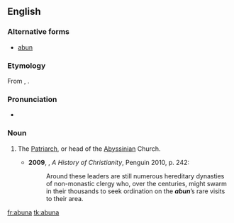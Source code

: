 ==English==

===Alternative forms===
* [[abun]]

===Etymology===
From {{etyl|am}} {{term|አቡነ||tr=abuna|lang=am}}, {{etyl|ar}} {{term|أبونا||our father|tr=abū-nā|lang=ar}}.

===Pronunciation===
* {{a|UK}} {{IPA|/əˈbuːnə/}}

===Noun===
{{en-noun}}

# {{Christianity}} The [[Patriarch]], or head of the [[Abyssinian]] Church.
#* '''2009''', {{w|Diarmaid MacCulloch}}, ''A History of Christianity'', Penguin 2010, p. 242:
#*: Around these leaders are still numerous hereditary dynasties of non-monastic clergy who, over the centuries, might swarm in their thousands to seek ordination on the '''''abun'''''’s rare visits to their area.

[[fr:abuna]]
[[tk:abuna]]